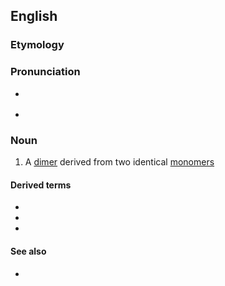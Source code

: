 {{also|Homodimer}}

==English==

===Etymology===
{{prefix|homo|dimer|lang=en}}

===Pronunciation===
* {{a|US}} {{IPA|hoʊmoʊˈdaɪmɚ|lang=en}}
* {{rhymes|aɪmə(r)|lang=en}}

===Noun===
{{en-noun}}

# {{lb|en|chemistry}} A [[dimer]] derived from two identical [[monomer]]s

====Derived terms====
* {{l|en|homodimeric}}
* {{l|en|homodimerization}}
* {{l|en|homodimerize}}

====See also====
* {{l|en|heterodimer}}